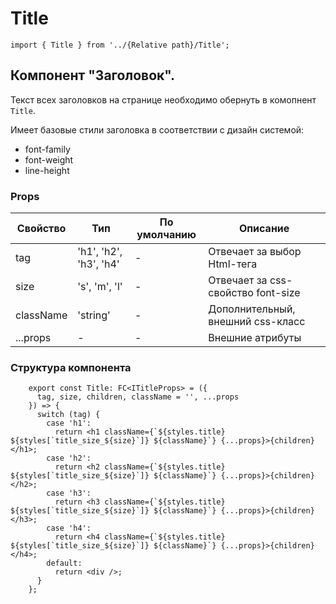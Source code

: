 # Title

```tsx
import { Title } from '../{Relative path}/Title';
```
## Компонент "Заголовок". 
Текст всех заголовков на странице необходимо обернуть в комопнент  `Title`.


Имеет базовые стили заголовка в соответствии с дизайн системой: 
 * font-family
 * font-weight
 * line-height




### Props
| Свойство                      | Тип                                     | По умолчанию | Описание                                                      |
|-------------------------------|-----------------------------------------|--------------|---------------------------------------------------------------|
| tag                           | 'h1', 'h2', 'h3', 'h4'                  |       -      | Отвечает за выбор Html-тега                                   |
| size                          | 's', 'm', 'l'                           |       -      | Отвечает за css-свойство font-size                            |
| className                     | 'string'                                |       -      | Дополнительный, внешний css-класс                             |
| ...props                      | -                                       |       -      | Внешние атрибуты                                              |




### Структура компонента
```tsx
    export const Title: FC<ITitleProps> = ({
      tag, size, children, className = '', ...props
    }) => {
      switch (tag) {
        case 'h1':
          return <h1 className={`${styles.title} ${styles[`title_size_${size}`]} ${className}`} {...props}>{children}</h1>;
        case 'h2':
          return <h2 className={`${styles.title} ${styles[`title_size_${size}`]} ${className}`} {...props}>{children}</h2>;
        case 'h3':
          return <h3 className={`${styles.title} ${styles[`title_size_${size}`]} ${className}`} {...props}>{children}</h3>;
        case 'h4':
          return <h4 className={`${styles.title} ${styles[`title_size_${size}`]} ${className}`} {...props}>{children}</h4>;
        default:
          return <div />;
      }
    };
```

